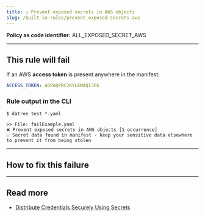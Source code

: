```yaml
---
title: ☑️ Prevent exposed secrets in AWS objects
slug: /built-in-rules/prevent-exposed-secrets-aws
---
```



<CommonOverview />

**Policy as code identifier:** ALL_EXPOSED_SECRET_AWS


---

## This rule will fail

If an AWS **access token** is present anywhere in the manifest:

```yaml
ACCESS_TOKEN: AGPAQPRC2KYLEMAQI3F6
```

### Rule output in the CLI

```terminal
$ datree test *.yaml

>> File: failExample.yaml
❌ Prevent exposed secrets in AWS objects [1 occurrence]
💡 Secret data found in manifest - keep your sensitive data elsewhere to prevent it from being stolen 
```

---

## How to fix this failure

<CommonHowToFix />

---

## Read more

- [Distribute Credentials Securely Using Secrets](https://kubernetes.io/docs/tasks/inject-data-application/distribute-credentials-secure/)
